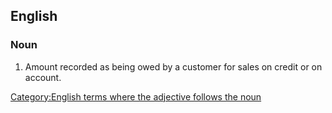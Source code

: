 ==English==

===Noun===
{{en-noun|accounts receivable}}
# {{lb|en|accounting|usually|pluralonly}} Amount recorded as being owed by a customer for sales on credit or on account.

[[Category:English terms where the adjective follows the noun]]